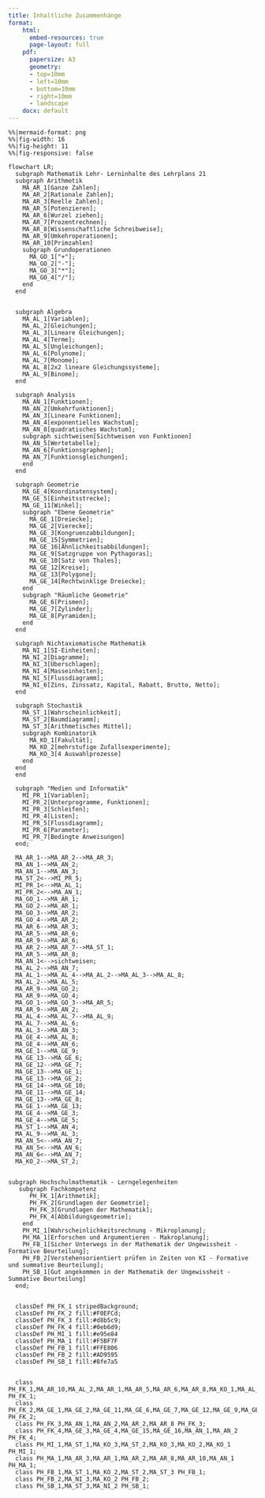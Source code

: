 ```yaml
---
title: Inhaltliche Zusammenhänge
format: 
    html:
      embed-resources: true
      page-layout: full
    pdf: 
      papersize: A3
      geometry:
      - top=10mm
      - left=10mm
      - bottom=10mm
      - right=10mm
      - landscape
    docx: default
---
```



```mermaid
%%|mermaid-format: png
%%|fig-width: 16
%%|fig-height: 11
%%|fig-responsive: false

flowchart LR;
  subgraph Mathematik Lehr- Lerninhalte des Lehrplans 21
  subgraph Arithmetik
    MA_AR_1[Ganze Zahlen];
    MA_AR_2[Rationale Zahlen];
    MA_AR_3[Reelle Zahlen];
    MA_AR_5[Potenzieren];
    MA_AR_6[Wurzel ziehen];
    MA_AR_7[Prozentrechnen];
    MA_AR_8[Wissenschaftliche Schreibweise];
    MA_AR_9[Umkehroperationen];
    MA_AR_10[Primzahlen]
    subgraph Grundoperationen
      MA_GO_1["+"];
      MA_GO_2["-"];
      MA_GO_3["*"];
      MA_GO_4["/"];
    end
  end
  
  
  subgraph Algebra
    MA_AL_1[Variablen];
    MA_AL_2[Gleichungen];
    MA_AL_3[Lineare Gleichungen];
    MA_AL_4[Terme];
    MA_AL_5[Ungleichungen];
    MA_AL_6[Polynome];
    MA_AL_7[Monome];
    MA_AL_8[2x2 lineare Gleichungssysteme];
    MA_AL_9[Binome];
  end
  
  subgraph Analysis
    MA_AN_1[Funktionen];
    MA_AN_2[Umkehrfunktionen];
    MA_AN_3[Lineare Funktionen];
    MA_AN_4[exponentielles Wachstum];
    MA_AN_8[quadratisches Wachstum];
    subgraph sichtweisen[Sichtweisen von Funktionen]
    MA_AN_5[Wertetabelle];
    MA_AN_6[Funktionsgraphen];
    MA_AN_7[Funktionsgleichungen];
    end
  end
  
  subgraph Geometrie
    MA_GE_4[Koordinatensystem];
    MA_GE_5[Einheitsstrecke];
    MA_GE_11[Winkel];
    subgraph "Ebene Geometrie"
      MA_GE_1[Dreiecke];
      MA_GE_2[Vierecke];
      MA_GE_3[Kongruenzabbildungen];
      MA_GE_15[Symmetrien];
      MA_GE_16[Ähnlichkeitsabbildungen];
      MA_GE_9[Satzgruppe von Pythagoras];
      MA_GE_10[Satz von Thales];
      MA_GE_12[Kreise];
      MA_GE_13[Polygone];
      MA_GE_14[Rechtwinklige Dreiecke];
    end
    subgraph "Räumliche Geometrie"
      MA_GE_6[Prismen];
      MA_GE_7[Zylinder];
      MA_GE_8[Pyramiden];
    end
  end
  
  subgraph Nichtaxiomatische Mathematik
    MA_NI_1[SI-Einheiten];
    MA_NI_2[Diagramme];
    MA_NI_3[Überschlagen];
    MA_NI_4[Masseinheiten];
    MA_NI_5[Flussdiagramm];
    MA_NI_6[Zins, Zinssatz, Kapital, Rabatt, Brutto, Netto];
  end
  
  subgraph Stochastik
    MA_ST_1[Wahrscheinlichkeit];
    MA_ST_2[Baumdiagramm];
    MA_ST_3[Arithmetisches Mittel];
    subgraph Kombinatorik
      MA_KO_1[Fakultät];
      MA_KO_2[mehrstufige Zufallsexperimente];
      MA_KO_3[4 Auswahlprozesse]
    end
  end
  end
  
  subgraph "Medien und Informatik"
    MI_PR_1[Variablen];
    MI_PR_2[Unterprogramme, Funktionen];
    MI_PR_3[Schleifen];
    MI_PR_4[Listen];
    MI_PR_5[Flussdiagramm];
    MI_PR_6[Parameter];
    MI_PR_7[Bedingte Anweisungen]
  end;
  
  MA_AR_1-->MA_AR_2-->MA_AR_3;
  MA_AN_1-->MA_AN_2;
  MA_AN_1-->MA_AN_3;
  MA_ST_2<-->MI_PR_5;
  MI_PR_1<-->MA_AL_1;
  MI_PR_2<-->MA_AN_1;
  MA_GO_1-->MA_AR_1;
  MA_GO_2-->MA_AR_1;
  MA_GO_3-->MA_AR_2;
  MA_GO_4-->MA_AR_2;
  MA_AR_6-->MA_AR_3;
  MA_AR_5-->MA_AR_6;
  MA_AR_9-->MA_AR_6;
  MA_AR_2-->MA_AR_7-->MA_ST_1;
  MA_AR_5-->MA_AR_8;
  MA_AN_1<-->sichtweisen;
  MA_AL_2-->MA_AN_7;
  MA_AL_1-->MA_AL_4-->MA_AL_2-->MA_AL_3-->MA_AL_8;
  MA_AL_2-->MA_AL_5;
  MA_AR_9-->MA_GO_2;
  MA_AR_9-->MA_GO_4;
  MA_GO_1-->MA_GO_3-->MA_AR_5;
  MA_AR_9-->MA_AN_2;
  MA_AL_4-->MA_AL_7-->MA_AL_9;  
  MA_AL_7-->MA_AL_6;
  MA_AL_3-->MA_AN_3;
  MA_GE_4-->MA_AL_8;
  MA_GE_4-->MA_AN_6;
  MA_GE_1-->MA_GE_9;
  MA_GE_13-->MA_GE_6;
  MA_GE_12-->MA_GE_7;
  MA_GE_13-->MA_GE_1;
  MA_GE_13-->MA_GE_2;
  MA_GE_14-->MA_GE_10;
  MA_GE_11-->MA_GE_14;
  MA_GE_13-->MA_GE_8;
  MA_GE_1-->MA_GE_13;
  MA_GE_4-->MA_GE_3;
  MA_GE_4-->MA_GE_5;
  MA_ST_1-->MA_AN_4;
  MA_AL_9-->MA_AL_3;
  MA_AN_5<-->MA_AN_7;
  MA_AN_5<-->MA_AN_6;
  MA_AN_6<-->MA_AN_7;
  MA_KO_2-->MA_ST_2;
  
  
subgraph Hochschulmathematik - Lerngelegenheiten
   subgraph Fachkompetenz
      PH_FK_1[Arithmetik];
      PH_FK_2[Grundlagen der Geometrie];
      PH_FK_3[Grundlagen der Mathematik];
      PH_FK_4[Abbildungsgeometrie];
    end
    PH_MI_1[Wahrscheinlichkeitsrechnung - Mikroplanung];
    PH_MA_1[Erforschen und Argumentieren - Makroplanung];
    PH_FB_1[Sicher Unterwegs in der Mathematik der Ungewissheit - Formative Beurteilung];
    PH_FB_2[Verstehensorientiert prüfen in Zeiten von KI - Formative und summative Beurteilung];
    PH_SB_1[Gut angekommen in der Mathematik der Ungewissheit - Summative Beurteilung]
  end;
  
  
  classDef PH_FK_1 stripedBackground;
  classDef PH_FK_2 fill:#F0EFCd;
  classDef PH_FK_3 fill:#d8b5c9;
  classDef PH_FK_4 fill:#0eb6d9;
  classDef PH_MI_1 fill:#e95e84
  classDef PH_MA_1 fill:#F5BF7F
  classDef PH_FB_1 fill:#FFE806
  classDef PH_FB_2 fill:#AD9595
  classDef PH_SB_1 fill:#8fe7a5


  class PH_FK_1,MA_AR_10,MA_AL_2,MA_AR_1,MA_AR_5,MA_AR_6,MA_AR_8,MA_KO_1,MA_AL_9,MA_AL_4,MA_AL_6,MA_AL_7 PH_FK_1;
  class PH_FK_2,MA_GE_1,MA_GE_2,MA_GE_11,MA_GE_6,MA_GE_7,MA_GE_12,MA_GE_9,MA_GE_10,MA_GE_13,MA_GE_14,MA_GE_8 PH_FK_2;
  class PH_FK_3,MA_AN_1,MA_AN_2,MA_AR_2,MA_AR_8 PH_FK_3;
  class PH_FK_4,MA_GE_3,MA_GE_4,MA_GE_15,MA_GE_16,MA_AN_1,MA_AN_2 PH_FK_4;
  class PH_MI_1,MA_ST_1,MA_KO_3,MA_ST_2,MA_KO_3,MA_KO_2,MA_KO_1 PH_MI_1;
  class PH_MA_1,MA_AR_3,MA_AR_1,MA_AR_2,MA_AR_8,MA_AR_10,MA_AN_1 PH_MA_1;
  class PH_FB_1,MA_ST_1,MA_KO_2,MA_ST_2,MA_ST_3 PH_FB_1;
  class PH_FB_2,MA_NI_3,MA_KO_2 PH_FB_2;
  class PH_SB_1,MA_ST_3,MA_NI_2 PH_SB_1;
```




